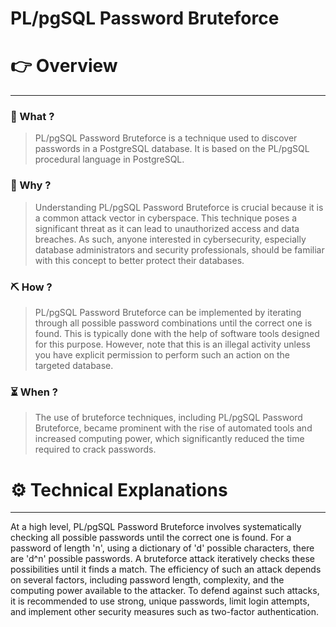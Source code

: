 # PL/pgSQL Password Bruteforce


# 👉 Overview

---

### 👀 What ?

> PL/pgSQL Password Bruteforce is a technique used to discover passwords in a PostgreSQL database. It is based on the PL/pgSQL procedural language in PostgreSQL.
> 

### 🧐 Why ?

> Understanding PL/pgSQL Password Bruteforce is crucial because it is a common attack vector in cyberspace. This technique poses a significant threat as it can lead to unauthorized access and data breaches. As such, anyone interested in cybersecurity, especially database administrators and security professionals, should be familiar with this concept to better protect their databases.
> 

### ⛏️ How ?

> PL/pgSQL Password Bruteforce can be implemented by iterating through all possible password combinations until the correct one is found. This is typically done with the help of software tools designed for this purpose. However, note that this is an illegal activity unless you have explicit permission to perform such an action on the targeted database.
> 

### ⏳ When ?

> The use of bruteforce techniques, including PL/pgSQL Password Bruteforce, became prominent with the rise of automated tools and increased computing power, which significantly reduced the time required to crack passwords.
> 

# ⚙️ Technical Explanations

---

At a high level, PL/pgSQL Password Bruteforce involves systematically checking all possible passwords until the correct one is found. For a password of length 'n', using a dictionary of 'd' possible characters, there are 'd^n' possible passwords. A bruteforce attack iteratively checks these possibilities until it finds a match. The efficiency of such an attack depends on several factors, including password length, complexity, and the computing power available to the attacker. To defend against such attacks, it is recommended to use strong, unique passwords, limit login attempts, and implement other security measures such as two-factor authentication.

